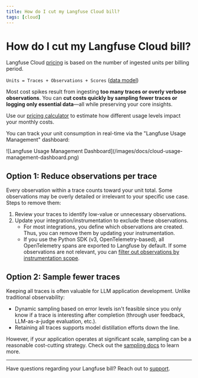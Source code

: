 ```yaml
---
title: How do I cut my Langfuse Cloud bill?
tags: [cloud]
---
```


# How do I cut my Langfuse Cloud bill?

Langfuse Cloud [pricing](/pricing) is based on the number of ingested units per billing period.

`Units = Traces + Observations + Scores` ([data model](/docs/tracing-data-model))

Most cost spikes result from ingesting **too many traces or overly verbose observations**.
You can **cut costs quickly by sampling fewer traces or logging only essential data**—all while preserving your core insights.

Use our [pricing calculator](/pricing?calculatorOpen=true) to estimate how different usage levels impact your monthly costs.

You can track your unit consumption in real-time via the "Langfuse Usage Management" dashboard:

<Frame>
  ![Langfuse Usage Management
  Dashboard](/images/docs/cloud-usage-management-dashboard.png)
</Frame>

## Option 1: Reduce observations per trace

Every observation within a trace counts toward your unit total. Some observations may be overly detailed or irrelevant to your specific use case. Steps to remove them:

1. Review your traces to identify low-value or unnecessary observations.
2. Update your integration/instrumentation to exclude these observations.
   - For most integrations, you define which observations are created. Thus, you can remove them by updating your instrumentation.
   - If you use the Python SDK (v3, OpenTelemetry-based), all OpenTelemetry spans are exported to Langfuse by default. If some observations are not relevant, you can [filter out observations by instrumentation scope](/docs/sdk/python/sdk-v3#filtering-by-instrumentation-scope).

## Option 2: Sample fewer traces

Keeping all traces is often valuable for LLM application development. Unlike traditional observability:

- Dynamic sampling based on error levels isn't feasible since you only know if a trace is interesting after completion (through user feedback, LLM-as-a-judge evaluation, etc.).
- Retaining all traces supports model distillation efforts down the line.

However, if your application operates at significant scale, sampling can be a reasonable cost-cutting strategy. Check out the [sampling docs](/docs/tracing-features/sampling) to learn more.

---

Have questions regarding your Langfuse bill? Reach out to [support](/support).
